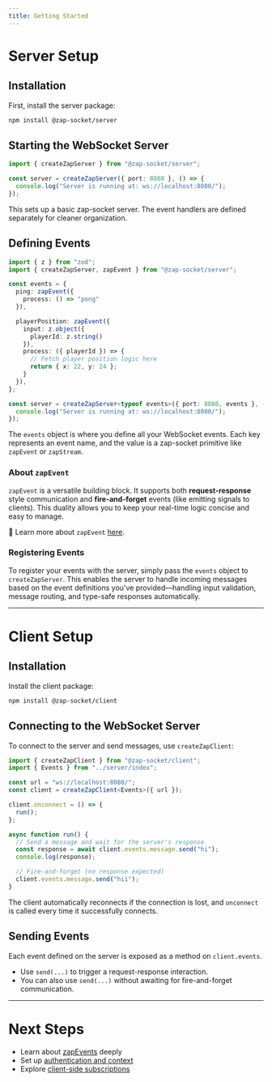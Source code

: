 ```yaml
---
title: Getting Started
---
```


# Server Setup

## Installation

First, install the server package:

```bash
npm install @zap-socket/server
```

## Starting the WebSocket Server

```ts
import { createZapServer } from "@zap-socket/server";

const server = createZapServer({ port: 8080 }, () => {
  console.log("Server is running at: ws://localhost:8080/");
});
```

This sets up a basic zap-socket server. The event handlers are defined separately for cleaner organization.


## Defining Events

```ts
import { z } from "zod";
import { createZapServer, zapEvent } from "@zap-socket/server";

const events = {
  ping: zapEvent({
    process: () => "pong"
  }),

  playerPosition: zapEvent({
    input: z.object({
      playerId: z.string()
    }),
    process: ({ playerId }) => {
      // Fetch player position logic here
      return { x: 22, y: 24 };
    }
  }),
};

const server = createZapServer<typeof events>({ port: 8080, events }, () => {
  console.log("Server is running at: ws://localhost:8080/");
});
```

The `events` object is where you define all your WebSocket events. Each key represents an event name, and the value is a zap-socket primitive like `zapEvent` or `zapStream`.

### About `zapEvent`

`zapEvent` is a versatile building block. It supports both **request-response** style communication and **fire-and-forget** events (like emitting signals to clients). This duality allows you to keep your real-time logic concise and easy to manage.

📖 Learn more about `zapEvent` [here](/core-concepts/events).

### Registering Events

To register your events with the server, simply pass the `events` object to `createZapServer`. This enables the server to handle incoming messages based on the event definitions you've provided—handling input validation, message routing, and type-safe responses automatically.

---

# Client Setup

## Installation

Install the client package:

```bash
npm install @zap-socket/client
```


## Connecting to the WebSocket Server

To connect to the server and send messages, use `createZapClient`:

```ts
import { createZapClient } from "@zap-socket/client";
import { Events } from "../server/index";

const url = "ws://localhost:8080/";
const client = createZapClient<Events>({ url });

client.onconnect = () => {
  run();
};

async function run() {
  // Send a message and wait for the server's response
  const response = await client.events.message.send("hi");
  console.log(response);

  // Fire-and-forget (no response expected)
  client.events.message.send("hii");
}
```

The client automatically reconnects if the connection is lost, and `onconnect` is called every time it successfully connects.


## Sending Events

Each event defined on the server is exposed as a method on `client.events`.

* Use `send(...)` to trigger a request-response interaction.
* You can also use `send(...)` without awaiting for fire-and-forget communication.

---

# Next Steps

* Learn about [zapEvents](/core-concepts/events) deeply
* Set up [authentication and context](/core-concepts/middleware#authentication)
* Explore [client-side subscriptions](/core-concepts/subscriptions)
